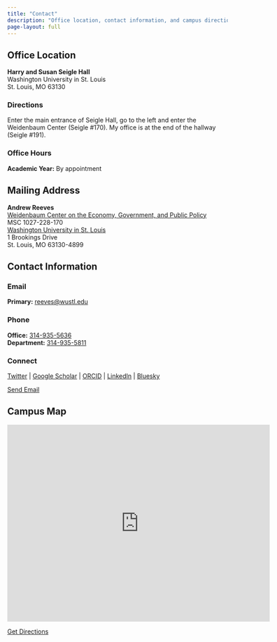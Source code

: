```yaml
---
title: "Contact"
description: "Office location, contact information, and campus directions"
page-layout: full
---
```


```{=html}
<link rel="stylesheet" href="https://cdnjs.cloudflare.com/ajax/libs/font-awesome/6.0.0/css/all.min.css">
```

:::: simple-layout

::: contact-grid
::: contact-main
::: content-card
## Office Location

**Harry and Susan Seigle Hall**  
Washington University in St. Louis  
St. Louis, MO 63130

### Directions

Enter the main entrance of Seigle Hall, go to the left and enter the Weidenbaum Center (Seigle #170). My office is at the end of the hallway (Seigle #191).

### Office Hours

**Academic Year:** By appointment
:::

::: content-card
## Mailing Address

**Andrew Reeves**  
[Weidenbaum Center on the Economy, Government, and Public Policy](http://wc.washu.edu)  
MSC 1027-228-170  
[Washington University in St. Louis](http://washu.edu)  
1 Brookings Drive  
St. Louis, MO 63130-4899
:::
:::

::: contact-sidebar
::: content-card
## Contact Information

### Email

**Primary:** [reeves@wustl.edu](mailto:reeves@wustl.edu)

### Phone

**Office:** [314-935-5636](tel:+13149355636)  
**Department:** [314-935-5811](tel:+13149355811)

### Connect

[<i class="fab fa-twitter"></i> Twitter](https://twitter.com/ajreeves) | [<i class="fas fa-graduation-cap"></i> Google Scholar](https://scholar.google.com/citations?user=xPSRkX4AAAAJ) | [<i class="fab fa-orcid"></i> ORCID](https://orcid.org/0000-0001-7217-6601) | [<i class="fab fa-linkedin"></i> LinkedIn](https://www.linkedin.com/in/areeves/) | [<i class="fab fa-bluesky"></i> Bluesky](https://bsky.app/profile/ajreeves.bsky.social)

[<i class="fas fa-envelope"></i> Send Email](mailto:reeves@wustl.edu){.btn .btn-outline}
:::
:::
:::

::: content-card
## Campus Map

::: map-container
<iframe src="https://www.google.com/maps/embed?pb=!1m18!1m12!1m3!1d3135.048724371058!2d-90.30624628466093!3d38.64734347960371!2m3!1f0!2f0!3f0!3m2!1i1024!2i768!4f13.1!3m3!1m2!1s0x87d8b53c0a6e144b%3A0xc07c870c0d084b6f!2sHarry%20and%20Susan%20Seigle%20Hall!5e0!3m2!1sen!2sus!4v1707505600000" width="600" height="450" style="border:0" allowfullscreen loading="lazy">
</iframe>
:::

[<i class="fas fa-directions"></i> Get Directions](https://maps.google.com/maps?q=Harry+and+Susan+Seigle+Hall,+Washington+University+in+St.+Louis,+St.+Louis,+MO){.btn .btn-outline}
:::

::::